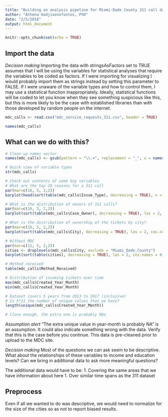 ```yaml
---
title: "Building an analysis pipeline for Miami-Dade County 311 call data"
author: "Athena Hadjixenofontos, PhD"
date: "2/5/2018"
output: html_document
---
```


```r
knitr::opts_chunk$set(echo = TRUE)
```

## Import the data

*Decision making*
Importing the data with stringsAsFactors set to TRUE assumes that I will be using the variables for statistical analyses that require the variables to be coded as factors. 
If I were importing for visualizing I would probably import them as strings instead by setting this parameter to FALSE. 
If I were unaware of the variable types and how to control them, I may use a statistical function inappropriately. Ideally, statistical functions will be coded to let you know when they see something suspicious like this, but this is more likely to be the case with established libraries than with those developed by random people on the internet. 

```r
mdc_calls <- read.csv("mdc_service_requests_311.csv", header = TRUE)

names(mdc_calls)
```

## What can we do with this?

```r
# Clean up names vector 
names(mdc_calls) <- gsub(pattern = "\\.+", replacement = "_", x = names(mdc_calls))

# Quick view of variable types 
str(mdc_calls)

# Check out contents of some key variables
# What are the top 20 reasons for a 311 call
par(mar=c(16, 5, 2,2))
barplot(head(sort(table(mdc_calls$Issue_Type), decreasing = TRUE), n = 20), las = 2, cex.names=0.75)

# What is the distribution of owners of 311 calls?
par(mar=c(16, 5, 2,2))
barplot(sort(table(mdc_calls$Case_Owner), decreasing = TRUE), las = 2, cex.names = 0.8)

# What is the distribution of ownership of the tickets by city?
par(mar=c(16, 5, 2,2))
barplot(sort(table(mdc_calls$City), decreasing = TRUE), las = 2, cex.names = 0.8, cex.axis = 0.8)

# Without MDC 
par(mar=c(12, 5, 2,2))
cities <- droplevels(mdc_calls$City, exclude = "Miami_Dade_County")
barplot(sort(table(cities), decreasing = TRUE), las = 2, cex.names = 0.8, cex.axis=0.8)

# Method received
table(mdc_calls$Method_Received)

```

```r
# Distribution of incoming tickets over time
max(mdc_calls$Created_Year_Month)
min(mdc_calls$Created_Year_Month)

# Dataset covers 5 years from 2013 to 2017 (inclusive)
# Is 5*21 the number of unique values that we have?
length(unique(mdc_calls$Created_Year_Month))

# Close enough, the extra one is probably NAs
```

*Assumption alert*
"The extra unique value in year-month is probably NA" is an assumption. It could also indicate something wrong with the data. Verify that this is the case before you continue. 
This data is pre-cleaned prior to upload to the MDC site. 

*Decision making*
Most of the questions we can ask seem to be descriptive. What about the relationships of these variables to income and education levels? Can we bring in additional data to ask more meaningful questions?

The additional data would have to be:
1. Covering the same areas that we have information about here
1. Over similar time spans as the 311 dataset 

## Preprocess

Even if all we wanted to do was descriptive, we would need to normalize for the size of the cities so as not to report biased results. 


